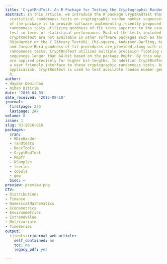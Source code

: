 ```yaml
---
title: 'CryptRndTest: An R Package for Testing the Cryptographic Randomness'
abstract: In this article, we introduce the R package CryptRndTest that performs eight
  statistical randomness tests on cryptographic random number sequences. The purpose
  of the package is to provide software implementing recently proposed cryptographic
  randomness tests utilizing goodness of-fit tests superior to the usual chi-square
  test in terms of statistical performance. Most of the tests included in package
  CryptRndTest are not available in other software packages such as the R package
  RDieHarder or the C library TestU01. Chi-square, Anderson-Darling, Kolmogorov-Smirnov,
  and Jarque-Bera goodness-of-fit procedures are provided along with cryptographic
  randomness tests. CryptRndTest utilizes multiple precision floating numbers for
  sequences longer than 64-bit based on the package Rmpfr. By this way, included tests
  are applied precisely for higher bit-lengths. In addition CryptRndTest provides
  a user friendly interface to these cryptographic randomness tests. As an illustrative
  application, CryptRndTest is used to test available random number generators in
  R.
author:
- Haydar Demirhan
- Nihan Bitirim
date: '2016-04-03'
date_received: '2015-09-10'
journal:
  firstpage: 233
  lastpage: 247
volume: 8
issue: 1
slug: RJ-2016-016
packages:
  cran:
  - RDieHarder
  - randtests
  - DescTools
  - CryptRndTest
  - Rmpfr
  - kSamples
  - tseries
  - copula
  - gmp
  bioc: ~
preview: preview.png
CTV:
- Distributions
- Finance
- NumericalMathematics
- Econometrics
- Environmetrics
- ExtremeValue
- Multivariate
- TimeSeries
output:
  rjtools::rjournal_web_article:
    self_contained: no
    toc: no
    legacy_pdf: yes

---
```

